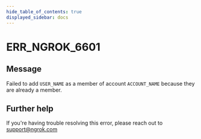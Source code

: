 ```yaml
---
hide_table_of_contents: true
displayed_sidebar: docs
---
```



# ERR_NGROK_6601

## Message

Failed to add `USER_NAME` as a member of account `ACCOUNT_NAME` because they are already a member.

<ErrorDetails error="err_ngrok_6601" />

## Further help

If you're having trouble resolving this error, please reach out to [support@ngrok.com](mailto:support@ngrok.com?subject=Help%20with%20ERR_NGROK_6601)
